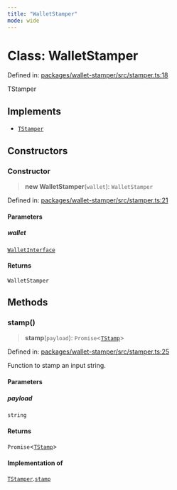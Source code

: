 ```yaml
---
title: "WalletStamper"
mode: wide
---
```

  
# Class: WalletStamper

Defined in: [packages/wallet-stamper/src/stamper.ts:18](https://github.com/tkhq/sdk/blob/main/packages/wallet-stamper/src/stamper.ts#L18)

TStamper

## Implements

- [`TStamper`](../TStamper/readme)

## Constructors

### Constructor

> **new WalletStamper**(`wallet`): `WalletStamper`

Defined in: [packages/wallet-stamper/src/stamper.ts:21](https://github.com/tkhq/sdk/blob/main/packages/wallet-stamper/src/stamper.ts#L21)

#### Parameters

##### wallet

[`WalletInterface`](../WalletInterface/readme)

#### Returns

`WalletStamper`

## Methods

### stamp()

> **stamp**(`payload`): `Promise`\<[`TStamp`](../TStamp/readme)\>

Defined in: [packages/wallet-stamper/src/stamper.ts:25](https://github.com/tkhq/sdk/blob/main/packages/wallet-stamper/src/stamper.ts#L25)

Function to stamp an input string.

#### Parameters

##### payload

`string`

#### Returns

`Promise`\<[`TStamp`](../TStamp/readme)\>

#### Implementation of

[`TStamper`](../TStamper/readme).[`stamp`](../TStamper/readme#stamp)
